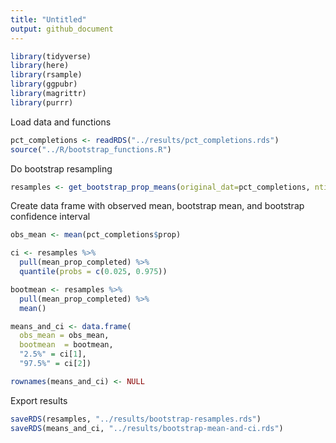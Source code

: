 ```yaml
---
title: "Untitled"
output: github_document
---
```


```r
library(tidyverse)
library(here)
library(rsample)
library(ggpubr)
library(magrittr)
library(purrr)
```

Load data and functions

```r
pct_completions <- readRDS("../results/pct_completions.rds")
source("../R/bootstrap_functions.R")
```

Do bootstrap resampling

```r
resamples <- get_bootstrap_prop_means(original_dat=pct_completions, ntimes = 10000)
```

Create data frame with observed mean, bootstrap mean, and bootstrap confidence interval

```r
obs_mean <- mean(pct_completions$prop)

ci <- resamples %>% 
  pull(mean_prop_completed) %>% 
  quantile(probs = c(0.025, 0.975))

bootmean <- resamples %>%
  pull(mean_prop_completed) %>%
  mean()

means_and_ci <- data.frame(
  obs_mean = obs_mean,
  bootmean  = bootmean,
  "2.5%" = ci[1],
  "97.5%" = ci[2])

rownames(means_and_ci) <- NULL
```

Export results

```r
saveRDS(resamples, "../results/bootstrap-resamples.rds")
saveRDS(means_and_ci, "../results/bootstrap-mean-and-ci.rds")
```
